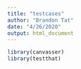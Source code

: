 ```yaml
---
title: "testcases"
author: "Brandon Tat"
date: "4/26/2020"
output: html_document
---
```


```r
library(canvasser)
library(testthat)
```


```r

```
